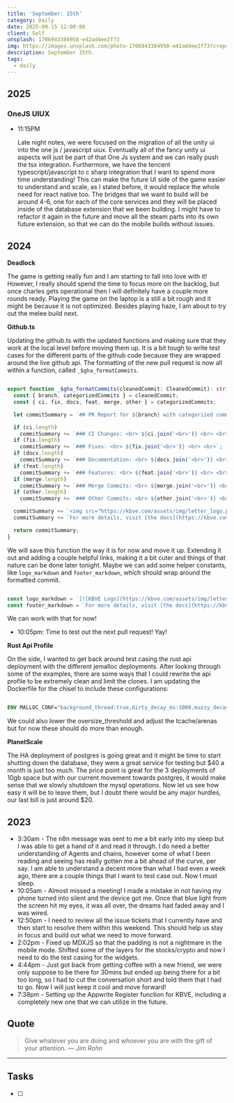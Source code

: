 ```yaml
---
title: 'September: 15th'
category: Daily
date: 2025-09-15 12:00:00
client: Self
unsplash: 1706943384958-e42ad4ee2f73
img: https://images.unsplash.com/photo-1706943384958-e42ad4ee2f73?crop=entropy&cs=srgb&fm=jpg&ixid=MnwzNjM5Nzd8MHwxfHJhbmRvbXx8fHx8fHx8fDE2ODE3NDg2ODY&ixlib=rb-4.0.3&q=85
description: September 15th. 
tags:
  - daily
---
```



## 2025

### OneJS UIUX

-   11:15PM

    Late night notes, we were focused on the migration of all the unity ui into the one js / javascript uiux.
    Eventually all of the fancy unity ui aspects will just be part of that One Js system and we can really push the tsx integration.
    Furthermore, we have the tencent typescript/javascript to c sharp integration that I want to spend more time understanding!
    This can make the future UI side of the game easier to understand and scale, as I stated before, it would replace the whole need for react native too.
    The bridges that we want to build will be around 4-6, one for each of the core services and they will be placed inside of the database extension that we been building.
    I might have to refactor it again in the future and move all the steam parts into its own future extension, so that we can do the mobile builds without issues.

## 2024

**Deadlock**

The game is getting really fun and I am starting to fall into love with it!
However, I really should spend the time to focus more on the backlog, but once charles gets operational then I will definitely have a couple more rounds ready.
Playing the game on the laptop is a still a bit rough and it might be because it is not optimized.
Besides playing haze, I am about to try out the melee build next.

**Github.ts**

Updating the github.ts with the updated functions and making sure that they work at the local level before moving them up.
It is a bit tough to write test cases for the different parts of the github code because they are wrapped around the live github api.
The formatting of the new pull request is now all within a function, called `_$gha_formatCommits`.

```ts

export function _$gha_formatCommits(cleanedCommit: CleanedCommit): string {
  const { branch, categorizedCommits } = cleanedCommit;
  const { ci, fix, docs, feat, merge, other } = categorizedCommits;

  let commitSummary = `## PR Report for ${branch} with categorized commits: <br> <br>`;

  if (ci.length)
    commitSummary += `### CI Changes: <br> ${ci.join('<br>')} <br> <br>`;
  if (fix.length)
    commitSummary += `### Fixes: <br> ${fix.join('<br>')} <br> <br>`;
  if (docs.length)
    commitSummary += `### Documentation: <br> ${docs.join('<br>')} <br> <br>`;
  if (feat.length)
    commitSummary += `### Features: <br> ${feat.join('<br>')} <br> <br>`;
  if (merge.length)
    commitSummary += `### Merge Commits: <br> ${merge.join('<br>')} <br> <br>`;
  if (other.length)
    commitSummary += `### Other Commits: <br> ${other.join('<br>')} <br> <br>`;

  commitSummary += `<img src="https://kbve.com/assets/img/letter_logo.png" alt="KBVE Logo Image"><br>`;
  commitSummary += `For more details, visit [the docs](https://kbve.com/welcome-to-docs/).<br>`;

  return commitSummary;
}


```

We will save this function the way it is for now and move it up.
Extending it out and adding a couple helpful links, making it a bit cuter and things of that nature can be done later tonight.
Maybe we can add some helper constants, like `logo_markdown` and `footer_markdown`, which should wrap around the formatted commit.

```ts

const logo_markdown = `[![KBVE Logo](https://kbve.com/assets/img/letter_logo.png)](https://kbve.com)<br>`;
const footer_markdown = `For more details, visit [the docs](https://kbve.com/welcome-to-docs/).<br>`;

```

We can work with that for now!

- 10:05pm: Time to test out the next pull request! Yay!

**Rust Api Profile**

On the side, I wanted to get back around test casing the rust api deployment with the different jemalloc deployments.
After looking through some of the examples, there are some ways that I could rewrite the api profile to be extremely clean and limit the clones.
I am updating the Dockerfile for the chisel to include these configurations:

```Dockerfile

ENV MALLOC_CONF="background_thread:true,dirty_decay_ms:1000,muzzy_decay_ms:1000,lg_tcache_max:16,narenas:4,oversize_threshold:8388608"

```

We could also lower the oversize_threshold and adjust the tcache/arenas but for now these should do more than enough.


**PlanetScale**

The HA deployment of postgres is going great and it might be time to start shutting down the database, they were a great service for testing but $40 a month is just too much.
The price point is great for the 3 deployments of 10gb space but with our current movement towards postgres, it would make sense that we slowly shutdown the mysql operations.
Now let us see how easy it will be to leave them, but I doubt there would be any major hurdles, our last bill is just around $20.

<Adsense />

## 2023
- 3:30am - The n8n message was sent to me a bit early into my sleep but I was able to get a hand of it and read it through. I do need a better understanding of Agents and chains, however some of what I been reading and seeing has really gotten me a bit ahead of the curve, per say. I am able to understand a decent more than what I had even a week ago, there are a couple things that I want to test case out. Now I must sleep.
- 10:05am - Almost missed a meeting! I made a mistake in not having my phone turned into silent and the device got me. Once that blue light from the screen hit my eyes, it was all over, the dreams had faded away and I was wired. 
- 12:50pm - I need to review all the issue tickets that I currently have and then start to resolve them within this weekend. This should help us stay in focus and build out what we need to move forward. 
- 2:02pm - Fixed up MDXJS so that the padding is not a nightmare in the mobile mode. Shifted some of the layers for the stocks/crypto and now I need to do the test casing for the widgets.  
- 4:44pm - Just got back from getting coffee with a new friend, we were only suppose to be there for 30mins but ended up being there for a bit too long, so I had to cut the conversation short and told them that I had to go. Now I will just keep it cool and move forward! 
- 7:38pm - Setting up the Appwrite Register function for KBVE, including a completely new one that we can utilize in the future.
## Quote

> Give whatever you are doing and whoever you are with the gift of your attention.
> — <cite>Jim Rohn</cite>

---

## Tasks

- [ ]